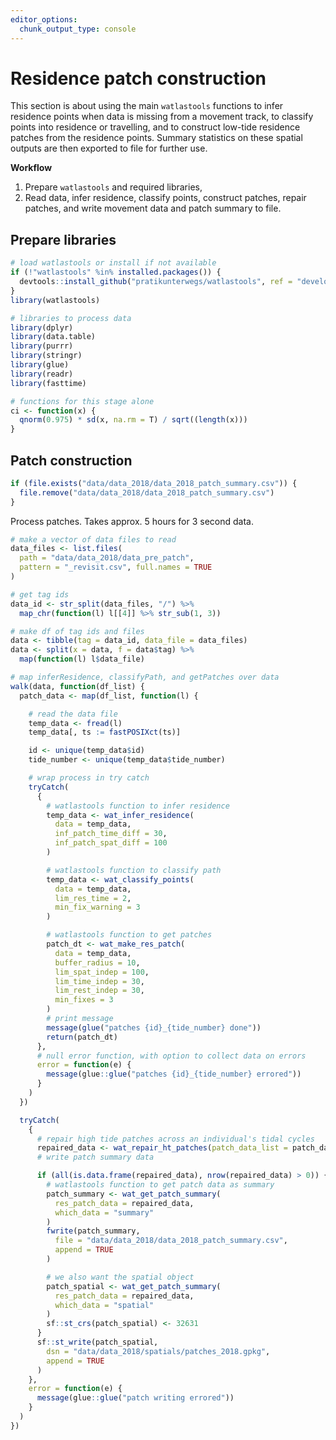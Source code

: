 ```yaml
---
editor_options: 
  chunk_output_type: console
---
```


# Residence patch construction

This section is about using the main `watlastools` functions to infer residence points when data is missing from a movement track, to classify points into residence or travelling, and to construct low-tide residence patches from the residence points. Summary statistics on these spatial outputs are then exported to file for further use.

**Workflow**

1. Prepare `watlastools` and required libraries,
2. Read data, infer residence, classify points, construct patches, repair patches, and write movement data and patch summary to file.

## Prepare libraries

```r
# load watlastools or install if not available
if (!"watlastools" %in% installed.packages()) {
  devtools::install_github("pratikunterwegs/watlastools", ref = "develop")
}
library(watlastools)

# libraries to process data
library(dplyr)
library(data.table)
library(purrr)
library(stringr)
library(glue)
library(readr)
library(fasttime)

# functions for this stage alone
ci <- function(x) {
  qnorm(0.975) * sd(x, na.rm = T) / sqrt((length(x)))
}
```

## Patch construction

```r
if (file.exists("data/data_2018/data_2018_patch_summary.csv")) {
  file.remove("data/data_2018/data_2018_patch_summary.csv")
}
```

Process patches. Takes approx. 5 hours for 3 second data.

```r
# make a vector of data files to read
data_files <- list.files(
  path = "data/data_2018/data_pre_patch",
  pattern = "_revisit.csv", full.names = TRUE
)

# get tag ids
data_id <- str_split(data_files, "/") %>%
  map_chr(function(l) l[[4]] %>% str_sub(1, 3))

# make df of tag ids and files
data <- tibble(tag = data_id, data_file = data_files)
data <- split(x = data, f = data$tag) %>%
  map(function(l) l$data_file)

# map inferResidence, classifyPath, and getPatches over data
walk(data, function(df_list) {
  patch_data <- map(df_list, function(l) {

    # read the data file
    temp_data <- fread(l)
    temp_data[, ts := fastPOSIXct(ts)]

    id <- unique(temp_data$id)
    tide_number <- unique(temp_data$tide_number)

    # wrap process in try catch
    tryCatch(
      {
        # watlastools function to infer residence
        temp_data <- wat_infer_residence(
          data = temp_data,
          inf_patch_time_diff = 30,
          inf_patch_spat_diff = 100
        )

        # watlastools function to classify path
        temp_data <- wat_classify_points(
          data = temp_data,
          lim_res_time = 2,
          min_fix_warning = 3
        )

        # watlastools function to get patches
        patch_dt <- wat_make_res_patch(
          data = temp_data,
          buffer_radius = 10,
          lim_spat_indep = 100,
          lim_time_indep = 30,
          lim_rest_indep = 30,
          min_fixes = 3
        )
        # print message
        message(glue("patches {id}_{tide_number} done"))
        return(patch_dt)
      },
      # null error function, with option to collect data on errors
      error = function(e) {
        message(glue::glue("patches {id}_{tide_number} errored"))
      }
    )
  })

  tryCatch(
    {
      # repair high tide patches across an individual's tidal cycles
      repaired_data <- wat_repair_ht_patches(patch_data_list = patch_data)
      # write patch summary data

      if (all(is.data.frame(repaired_data), nrow(repaired_data) > 0)) {
        # watlastools function to get patch data as summary
        patch_summary <- wat_get_patch_summary(
          res_patch_data = repaired_data,
          which_data = "summary"
        )
        fwrite(patch_summary,
          file = "data/data_2018/data_2018_patch_summary.csv",
          append = TRUE
        )

        # we also want the spatial object
        patch_spatial <- wat_get_patch_summary(
          res_patch_data = repaired_data,
          which_data = "spatial"
        )
        sf::st_crs(patch_spatial) <- 32631
      }
      sf::st_write(patch_spatial,
        dsn = "data/data_2018/spatials/patches_2018.gpkg",
        append = TRUE
      )
    },
    error = function(e) {
      message(glue::glue("patch writing errored"))
    }
  )
})
```
